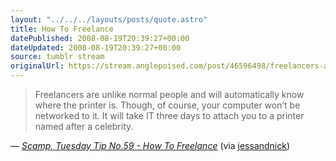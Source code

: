 ```yaml
---
layout: "../../../layouts/posts/quote.astro"
title: How To Freelance
datePublished: 2008-08-19T20:39:27+00:00
dateUpdated: 2008-08-19T20:39:27+00:00
source: tumblr stream
originalUrl: https://stream.anglepoised.com/post/46596498/freelancers-are-unlike-normal-people-and-will
---
```


> Freelancers are unlike normal people and will automatically know where the printer is. Though, of course, your computer won&rsquo;t be networked to it. It will take IT three days to attach you to a printer named after a celebrity.

— <cite>[Scamp, _Tuesday Tip No.59 - How To Freelance_](http://scampblog.blogspot.com/2008/08/tuesday-tip-no59-how-to-freelance.html)</cite> (via [jessandnick](http://tumblr.nickandjess.co.uk/))
